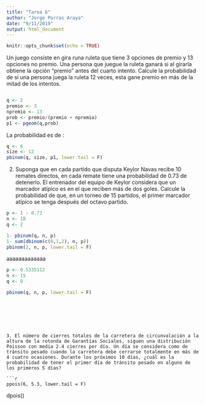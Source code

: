 ```yaml
---
title: "Tarea 6"
author: "Jorge Porras Araya"
date: "9/11/2019"
output: html_document
---
```


```r
knitr::opts_chunk$set(echo = TRUE)
```

Un juego consiste en gira runa ruleta que tiene 3 opciones de premio y 13 opciones no
premio. Una persona que juegue la ruleta ganará si al girarla obtiene la opción “premio”
antes del cuarto intento. Calcule la probabilidad de si una persona juega la ruleta 12 veces,
esta gane premio en más de la mitad de los intentos.


```r

```

```r
q <- 2
premio <- 3
npremio <- 13
prob <- premio/(premio + npremio)
p1 <- pgeom(q,prob)

```

La probabilidad es de :

```r
q <- 6
size <- 12
pbinom(q, size, p1, lower.tail = F)

```


2. Suponga que en cada partido que disputa Keylor Navas recibe 10 remates directos, en cada remate tiene una probabilidad de 0.73 de detenerlo. El entrenador del equipo de Keylor considera que un marcador atípico es en el que reciben más de dos goles. Calcule la probabilidad de que, en un torneo de 15 partidos, el primer marcador atípico se tenga después del octavo partido.

```r
p <- 1 - 0.73
n <- 10
q <- 2
```


```r
1- pbinom(q, n, p)
1- sum(dbinom(c(0,1,2), n, p))
pbinom(2, n, p, lower.tail = F)
```

aaaaaaaaaaaaa

```r
p <- 0.5335112
n <- 15
q <- 9
```


```r
pbinom(q, n, p, lower.tail = F)
```
```






3. El número de cierres totales de la carretera de circunvalación a la altura de la rotonda de Garantías Sociales, siguen una distribución Poisson con media 2.4 cierres por día. Un día se considera como de tránsito pesado cuando la carretera debe cerrarse totalmente en más de 4 cuatro ocasiones. Durante los próximos 10 días, ¿cuál es la probabilidad de tener el primer día de tránsito pesado en alguno de los primeros 5 días?

```r
ppois(6, 5.3, lower.tail = F)
```

dpois()